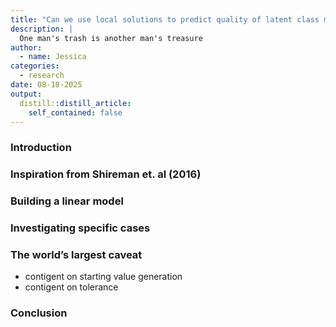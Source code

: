 ```yaml
---
title: "Can we use local solutions to predict quality of latent class models?"
description: |
  One man's trash is another man's treasure
author:
  - name: Jessica
categories:
  - research
date: 08-18-2025
output:
  distill::distill_article:
    self_contained: false
---
```


### Introduction




### Inspiration from Shireman et. al (2016)



### Building a linear model


### Investigating specific cases


### The world's largest caveat 
- contigent on starting value generation
- contigent on tolerance


### Conclusion
